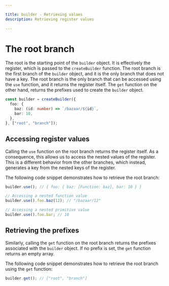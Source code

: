 ```yaml
---

title: builder - Retrieving values
description: Retrieving register values

---
```


# The root branch

The root is the starting point of the `builder` object. It is effectively the register, which is passed to the `createBuilder` function. The root branch is the first branch of the `builder` object, and it is the only branch that does not have a key. The root branch is the only branch that can be accessed using the `use` function, and it returns the register itself. The `get` function on the other hand, returns the prefixes used to create the `builder` object.

```typescript copy
const builder = createBuilder({
  foo: {
    baz: (id: number) => `/bazaar/${id}`,
    bar: 10,
  },
}, ["root", "branch"]);
```

## Accessing register values

Calling the `use` function on the root branch returns the register itself. As a consequence, this allows us to access the nested values of the register. This is a different behavior from the other branches, which instead, generates a key from the nested keys of the register.

The following code snippet demonstrates how to retrieve the root branch:

```typescript copy
builder.use(); // { foo: { baz: [Function: baz], bar: 10 } }

// Accessing a nested function value
builder.use().foo.baz(12); // "/bazaar/12"

// Accessing a nested primitive value
builder.use().foo.bar; // 10
```

## Retrieving the prefixes

Similarly, calling the `get` function on the root branch returns the prefixes associated with the `builder` object. If no prefix is set, the `get` function returns an empty array. 

The following code snippet demonstrates how to retrieve the root branch using the `get` function:

```typescript copy
builder.get(); // ["root", "branch"]
```
